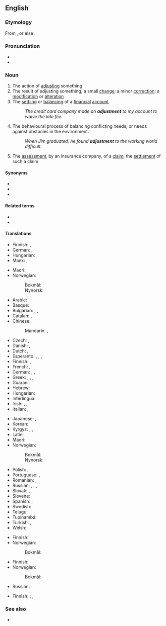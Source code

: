 ==English==

===Etymology===
From {{etyl|fr|en}} {{m|fr|ajustement}}, or else {{suffix|en|adjust|ment}}.

===Pronunciation===
* {{IPA|en|/əˈdʒʌst.mənt/}}
* {{audio|en|en-us-adjustment.ogg|Audio (US)}}

===Noun===
{{en-noun|~}}

# The action of [[adjust]]ing something
# The result of adjusting something; a small [[change]]; a minor [[correction]]; a [[modification]] or [[alteration]]
# The [[settle|settling]] or [[balance|balancing]] of a [[financial]] [[account]]
#: ''The credit card company made an '''adjustment''' to my account to waive the late fee.''
# The behavioural process of balancing conflicting needs, or needs against obstacles in the environment.
#: ''When Jim graduated, he found '''adjustment''' to the working world difficult.''
# The [[assessment]], by an insurance company, of a [[claim]]; the [[settlement]] of such a claim

====Synonyms====
{{checksense|en}}
* {{l|en|change}}
* {{l|en|correction}}
* {{l|en|modification}}

====Related terms====
* {{l|en|adjustable}}
* {{l|en|adjuster}}

====Translations====
{{trans-top|action of adjusting}}
* Finnish: {{t+|fi|säätäminen}}, {{t+|fi|säätö}}
* German: {{t|de|Anpassen|n}}, {{t|de|[[geringfügiges]] [[Ändern]]|n}}
* Hungarian: {{t+|hu|beállítás}}
* Manx: {{t|gv|kiartagh|m}}, {{t|gv|cochiartagh|m}}
{{trans-mid}}
* Maori: {{t|mi|whakarerekētanga}}
* Norwegian:
*: Bokmål: {{t|nb|justering|m|f}}
*: Nynorsk: {{t|nn|justering|f}}
{{trans-bottom}}

{{trans-top|result of adjusting, small change}}
* Arabic: {{t+|ar|ضَبْط|m}}
* Basque: {{t|eu|egokitze}}
* Bulgarian: {{t+|bg|нагласяване|n}}, {{t+|bg|приспособяване|n}}, {{t+|bg|настройка|f}}
* Catalan: {{t+|ca|ajust|m}}, {{t|ca|ajustament|m}}
* Chinese:
*: Mandarin: {{t+|cmn|調整|sc=Hani}}, {{t+|cmn|调整|tr=tiáozhěng|sc=Hani}}
* Czech: {{t+|cs|přizpůsobení}}, {{t+|cs|úprava}}
* Danish: {{t|da|justering|c}}, {{t|da|tilpasning|c}}
* Dutch: {{t+|nl|aanpassing|c}}, {{t+|nl|bijstelling|c}}
* Esperanto: {{t|eo|adapto}}, {{t|eo|akomodo}}, {{t|eo|alĝustigo}}, {{t|eo|ĝustigo}}
* Finnish: {{t+|fi|säätö}}, {{t|fi|hienosäätö}}
* French: {{t+|fr|ajustement|m}}, {{t|fr|arèglement|m}}
* German: {{t+|de|Anpassung|f}}, {{t+|de|Regulierung|f}}, {{t|de|[[geringfügige]] [[Änderung]]|f}}
* Greek: {{t+|el|διευθέτηση|f}}, {{t+|el|ρύθμιση|f}}, {{t+|el|προσαρμογή|f}}, {{t|el|διαβάθμηση|f}}
* Guaraní: {{t-needed|gn}}
* Hebrew: {{t+|he|כִּוּוּן|m}}
* Hungarian: {{t+|hu|beállítás}}
* Interlingua: {{t|ia|adjustamento}}
* Irish: {{t|ga|gabháil|m}}, {{t|ga|ceartú|m}}, {{t|ga|inleadh|m}}
* Italian: {{t+|it|adattamento|m}}, {{t+|it|inserimento|m}}
{{trans-mid}}
* Japanese: {{t+|ja|調整|tr=ちょうせい, chōsei|sc=Jpan}}, {{t+|ja|調節|tr=ちょうせつ, chōsetsu|sc=Jpan}}
* Korean: {{t-needed|ko}}
* Kyrgyz: {{t+|ky|жөнгө салуу}}, {{t+|ky|ыңгайлаштыруу}}, {{t|ky|ылайыктоо}}
* Latin: {{t|la|accommodātiō|f}}
* Maori: {{t|mi|whakarerekētanga}}
* Norwegian:
*: Bokmål: {{t|nb|justering|m|f}}
*: Nynorsk: {{t|nn|justering|f}}
* Polish: {{t+|pl|ustawienie|n}}, {{t+|pl|regulacja|f}}
* Portuguese: {{t|pt|ajustamento|m}}, {{t+|pt|ajuste|m}}
* Romanian: {{t+|ro|ajustare|f}}, {{t+|ro|acomodare|f}}
* Russian: {{t+|ru|приспоса́бливание}}, {{t+|ru|регулиро́вка|f}}, {{t+|ru|настро́йка|f}}, {{t+|ru|юстиро́вка|f}}
* Slovak: {{t|sk|prispôsobenie|n}}, {{t|sk|úprava|f}}
* Slovene: {{t|sl|popravek|m}}
* Spanish: {{t+|es|ajuste|m}}, {{t+|es|modificación|f}}
* Swedish: {{t+|sv|justering|c}}
* Telugu: {{t|te|సర్దుబాటు}}
* Tupinambá: {{t-needed|tpn}}
* Turkish: {{t+|tr|ayarlama}}, {{t+|tr|ayar}}
* Welsh: {{t|cy|cyweiriad|m}}
{{trans-bottom}}

{{trans-top|settling or balancing of a financial account}}
* Finnish: {{t+|fi|korjaus}}
* Norwegian:
*: Bokmål: {{t|nb|korrigering|m|f}}
{{trans-mid}}
{{trans-bottom}}

{{trans-top|process of balancing conflicting needs}}
* Finnish: {{t+|fi|sopeutuminen}}
* Norwegian:
*: Bokmål: {{t+|nb|omstilling|m|f}}
{{trans-mid}}
* Russian: {{t+|ru|адапта́ция|f}}
{{trans-bottom}}

{{trans-top|assessment or settlement by an insurance company}}
* Finnish: {{t+|fi|arviointi}} {{qualifier|assessment}}; {{t+|fi|korvaus}}, {{t+|fi|korvaaminen}} {{qualifier|settlement}}
{{trans-mid}}
{{trans-bottom}}

===See also===
* {{projectlink|wikipedia}}